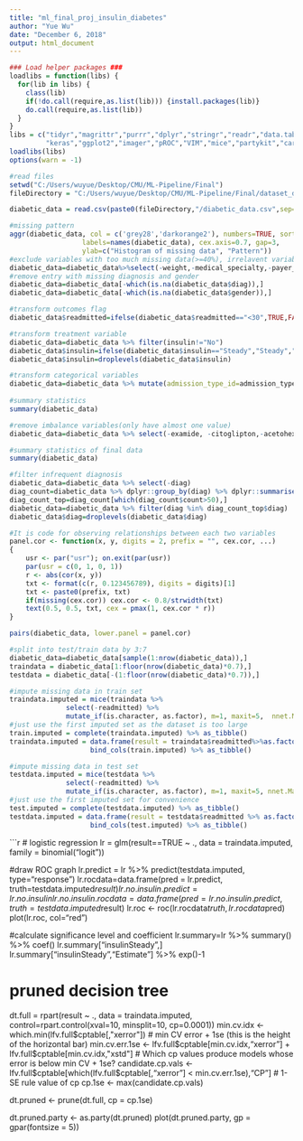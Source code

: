 ---
title: "ml_final_proj_insulin_diabetes"
author: "Yue Wu"
date: "December 6, 2018"
output: html_document
---

```{r,cache=TRUE,message=FALSE,warnings=FALSE}
### Load helper packages ###
loadlibs = function(libs) {
  for(lib in libs) {
    class(lib)
    if(!do.call(require,as.list(lib))) {install.packages(lib)}
    do.call(require,as.list(lib))
  }
}
libs = c("tidyr","magrittr","purrr","dplyr","stringr","readr","data.table",
         "keras","ggplot2","imager","pROC","VIM","mice","partykit","caret","rpart","rpart.plot")
loadlibs(libs)
options(warn = -1)
```


```{r}
#read files
setwd("C:/Users/wuyue/Desktop/CMU/ML-Pipeline/Final")
fileDirectory = "C:/Users/wuyue/Desktop/CMU/ML-Pipeline/Final/dataset_diabetes"

diabetic_data = read.csv(paste0(fileDirectory,"/diabetic_data.csv",sep=""),na.strings = c("?","Unknown/Invalid"))
```

```{r,cache=TRUE}
#missing pattern
aggr(diabetic_data, col = c('grey28','darkorange2'), numbers=TRUE, sortVars=TRUE, 
                  labels=names(diabetic_data), cex.axis=0.7, gap=3, 
                  ylab=c("Histogram of missing data", "Pattern"))
#exclude variables with too much missing data(>=40%), irrelavent variables and unreasonable indicators
diabetic_data=diabetic_data%>%select(-weight,-medical_specialty,-payer_code,-encounter_id,-patient_nbr,-change)
#remove entry with missing diagnosis and gender
diabetic_data=diabetic_data[-which(is.na(diabetic_data$diag)),]
diabetic_data=diabetic_data[-which(is.na(diabetic_data$gender)),]

#transform outcomes flag
diabetic_data$readmitted=ifelse(diabetic_data$readmitted=="<30",TRUE,FALSE)

#transform treatment variable
diabetic_data=diabetic_data %>% filter(insulin!="No")
diabetic_data$insulin=ifelse(diabetic_data$insulin=="Steady","Steady","Change") %>% as.factor()
diabetic_data$insulin=droplevels(diabetic_data$insulin)

#transform categorical variables
diabetic_data=diabetic_data %>% mutate(admission_type_id=admission_type_id %>% as.factor()) %>% mutate(discharge_disposition_id=discharge_disposition_id %>% as.factor())
  
#summary statistics
summary(diabetic_data)

#remove imbalance variables(only have almost one value)
diabetic_data=diabetic_data %>% select(-examide, -citoglipton,-acetohexamide,-troglitazone,-tolazamide,-glimepiride.pioglitazone, -metformin.rosiglitazone,-metformin.pioglitazone，-chlorpropamide,-tolbutamide,-miglitol,-glyburide.metformin,-glipizide.metformin,-acarbose,-diabetesMed,-nateglinide)

#summary statistics of final data
summary(diabetic_data)

#filter infrequent diagnosis
diabetic_data=diabetic_data %>% select(-diag)
diag_count=diabetic_data %>% dplyr::group_by(diag) %>% dplyr::summarise(count=n()) %>% as.data.frame()
diag_count_top=diag_count[which(diag_count$count>50),]
diabetic_data=diabetic_data %>% filter(diag %in% diag_count_top$diag)
diabetic_data$diag=droplevels(diabetic_data$diag)

#It is code for observing relationships between each two variables
panel.cor <- function(x, y, digits = 2, prefix = "", cex.cor, ...)
{
    usr <- par("usr"); on.exit(par(usr))
    par(usr = c(0, 1, 0, 1))
    r <- abs(cor(x, y))
    txt <- format(c(r, 0.123456789), digits = digits)[1]
    txt <- paste0(prefix, txt)
    if(missing(cex.cor)) cex.cor <- 0.8/strwidth(txt)
    text(0.5, 0.5, txt, cex = pmax(1, cex.cor * r))
}

pairs(diabetic_data, lower.panel = panel.cor)

#split into test/train data by 3:7
diabetic_data=diabetic_data[sample(1:nrow(diabetic_data)),]
traindata = diabetic_data[1:floor(nrow(diabetic_data)*0.7),]
testdata = diabetic_data[-(1:floor(nrow(diabetic_data)*0.7)),]

#impute missing data in train set
traindata.imputed = mice(traindata %>% 
              select(-readmitted) %>% 
              mutate_if(is.character, as.factor), m=1, maxit=5,  nnet.MaxNWts = 10000) 
#just use the first imputed set as the dataset is too large
train.imputed = complete(traindata.imputed) %>% as_tibble()
traindata.imputed = data.frame(result = traindata$readmitted%>%as.factor())%>%
                    bind_cols(train.imputed) %>% as_tibble()

#impute missing data in test set
testdata.imputed = mice(testdata %>% 
              select(-readmitted) %>% 
              mutate_if(is.character, as.factor), m=1, maxit=5, nnet.MaxNWts=10000)
#just use the first imputed set for convenience
test.imputed = complete(testdata.imputed) %>% as_tibble()
testdata.imputed = data.frame(result = testdata$readmitted %>% as.factor())%>%
                    bind_cols(test.imputed) %>% as_tibble()
```

```{r}
# logistic regression
lr = glm(result==TRUE ~ ., data = traindata.imputed, family = binomial("logit"))

#draw ROC graph
lr.predict = lr %>% predict(testdata.imputed, type="response")
lr.rocdata=data.frame(pred = lr.predict, truth=testdata.imputed$result)
lr.no.insulin.predict = lr.no.insulin %>% predict(testdata.imputed%>% select(-insulin), type="response")
lr.no.insulin.rocdata=data.frame(pred = lr.no.insulin.predict, truth=testdata.imputed$result)
lr.roc <- roc(lr.rocdata$truth,lr.rocdata$pred)
plot(lr.roc, col="red")


#calculate significance level and coefficient
lr.summary=lr %>% summary() %>% coef() 
lr.summary["insulinSteady",]
lr.summary["insulinSteady","Estimate"] %>% exp()-1

# pruned decision tree
dt.full = rpart(result ~ ., 
           data = traindata.imputed, control=rpart.control(xval=10, minsplit=10, cp=0.0001))
min.cv.idx <- which.min(lfv.full$cptable[,"xerror"])
# min CV error + 1se (this is the height of the horizontal bar)
min.cv.err.1se <- lfv.full$cptable[min.cv.idx,"xerror"] +
                    lfv.full$cptable[min.cv.idx,"xstd"]
# Which cp values produce models whose error is below min CV + 1se?
candidate.cp.vals <- lfv.full$cptable[which(lfv.full$cptable[,"xerror"] < min.cv.err.1se),"CP"]
# 1-SE rule value of cp
cp.1se <- max(candidate.cp.vals)

dt.pruned <- prune(dt.full, cp = cp.1se)

dt.pruned.party <- as.party(dt.pruned)
plot(dt.pruned.party, gp = gpar(fontsize = 5))

